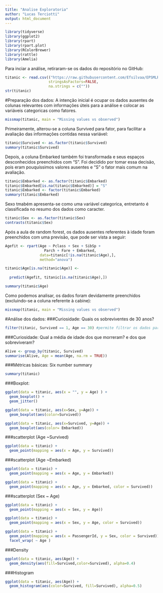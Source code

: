 ```yaml
---
title: "Analise Exploratoria"
author: "Lucas Terciotti"
output: html_document
---
```


```r
library(tidyverse)
library(ggplot2)
library(rpart)
library(rpart.plot)
library(RColorBrewer)
library(rattle)
library(Amelia)
```

Para inciar a análise, retiraram-se os dados do repositório no GitHub:

```r
titanic <- read.csv(("https://raw.githubusercontent.com/Efsilvaa/EPSMLRepo/master/Data/titanic.csv"),
                    stringsAsFactors=FALSE,
                    na.strings = c(""))
str(titanic)
```
#Preparação dos dados:
A intenção inicial é ocupar os dados ausentes de colunas relevantes com informações úteis para a análise e colocar as variáveis categoricas como fatores.

```r
missmap(titanic, main = "Missing values vs observed")
```


Primeiramente, alterou-se a coluna Survived para fator, para facilitar a avaliação das informações contidas nessa variável:
```r
titanic$Survived <- as.factor(titanic$Survived)
summary(titanic$Survived)
```
Depois, a coluna Embarked também foi transformada e seus espaços desconhecidos preenchidos com "S". Foi decidido por tomar essa decisão, pois eram pouquíssimos valores ausentes e "S" o fator mais comum na avaliação.
```r
titanic$Embarked <- as.factor(titanic$Embarked)
titanic$Embarked[is.na(titanic$Embarked)] = "S"
titanic$Embarked <- factor(titanic$Embarked)
summary(titanic$Embarked)
```
Sexo tmabém apresenta-se como uma variável categorica, entretanto é classificada no resumo dos dados como caracter.
```r
titanic$Sex <- as.factor(titanic$Sex)
contrasts(titanic$Sex)
```
Após a aula de random forest, os dados ausentes referentes à idade foram preenchidos com uma previsão, que pode ser vista a seguir:
```r
Agefit <- rpart(Age ~ Pclass + Sex + SibSp +
                  Parch + Fare + Embarked,
                data=titanic[!is.na(titanic$Age),], 
                method="anova")

titanic$Age[is.na(titanic$Age)] <-
  
  predict(Agefit, titanic[is.na(titanic$Age),])

summary(titanic$Age)
```
Como podemos analisar, os dados foram devidamente preenchidos (excluindo-se a coluna referente à cabine):
```r
missmap(titanic, main = "Missing values vs observed")
```

#Análise dos dados:
###Curiosidade:
Quais os sobreviventes de 30 anos?
```r
filter(titanic, Survived == 1, Age == 30) #permite filtrar os dados para alcançar informações específicas
```
###Curiosidade:
Qual a média de idade dos que morreram? e dos que sobreviveram?
```r
Alive <- group_by(titanic, Survived)
summarise(Alive, Age = mean(Age, na.rm = TRUE))
```
###Métricas básicas: 
Six number summary

```r
summary(titanic)
```

###Boxplot:
```r
ggplot(data = titanic, aes(x = "", y = Age) ) + 
  geom_boxplot() +
  geom_jitter()

ggplot(data = titanic, aes(x=Sex, y=Age)) + 
  geom_boxplot(aes(color=Survived))

ggplot(data = titanic, aes(x=Survived, y=Age)) + 
  geom_boxplot(aes(color= Embarked))
```

###scatterplot (Age ~Survived)
```r
ggplot(data = titanic) + 
  geom_point(mapping = aes(x = Age, y = Survived))
```

###scatterplot (Age ~Embarked)
```r
ggplot(data = titanic) + 
  geom_point(mapping = aes(x = Age, y = Embarked))

ggplot(data = titanic) + 
  geom_point(mapping = aes(x = Age, y = Embarked, color = Survived))
```

###scatterplot (Sex ~ Age)
```r
ggplot(data = titanic) + 
  geom_point(mapping = aes(x = Sex, y = Age))

ggplot(data = titanic) + 
  geom_point(mapping = aes(x = Sex, y = Age, color = Survived))

ggplot(data = titanic) + 
  geom_point(mapping = aes(x = PassengerId, y = Sex, color = Survived)) + 
  facet_wrap( ~ Age )
```

###Density
```r
ggplot(data = titanic, aes(Age)) + 
  geom_density(aes(fill=Survived,color=Survived), alpha=0.4)
```

###Histogram
```r
ggplot(data = titanic, aes(Age)) + 
  geom_histogram(aes(color=Survived, fill=Survived), alpha=0.5)
```

